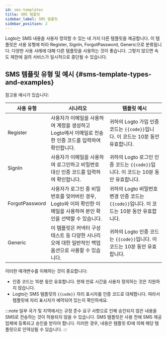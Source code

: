 ```yaml
---
id: sms-templates
title: SMS 템플릿
sidebar_label: SMS 템플릿
sidebar_position: 2
---
```


Logto는 SMS 내용을 사용자 정의할 수 있는 네 가지 다른 템플릿을 제공합니다. 이 템플릿은 사용 유형에 따라 Register, SignIn, ForgotPassword, Generic으로 분류됩니다. 다양한 사용 사례에 대해 다른 템플릿을 사용하는 것이 좋습니다. 그렇지 않으면 속도 제한에 걸려 서비스가 일시적으로 중단될 수 있습니다.

## SMS 템플릿 유형 및 예시 \{#sms-template-types-and-examples}

참고용 예시가 있습니다:

| 사용 유형      | 시나리오                                                                                                           | 템플릿 예시                                                                              |
| -------------- | ------------------------------------------------------------------------------------------------------------------ | ---------------------------------------------------------------------------------------- |
| Register       | 사용자가 이메일을 사용하여 계정을 생성하고 Logto에서 이메일로 전송한 인증 코드를 입력하여 확인합니다.              | 귀하의 Logto 가입 인증 코드는 `{{code}}`입니다. 이 코드는 10분 동안 유효합니다.          |
| SignIn         | 사용자가 이메일을 사용하여 로그인하고 비밀번호 대신 인증 코드를 입력하여 확인합니다.                               | 귀하의 Logto 로그인 인증 코드는 `{{code}}`입니다. 이 코드는 10분 동안 유효합니다.        |
| ForgotPassword | 사용자가 로그인 중 비밀번호를 잊어버린 경우, Logto와 이미 확인한 이메일을 사용하여 본인 확인을 선택할 수 있습니다. | 귀하의 Logto 비밀번호 변경 인증 코드는 `{{code}}`입니다. 이 코드는 10분 동안 유효합니다. |
| Generic        | 이 템플릿은 커넥터 구성 테스트 등 다양한 시나리오에 대한 일반적인 백업 옵션으로 사용할 수 있습니다.                | 귀하의 Logto 인증 코드는 `{{code}}`입니다. 이 코드는 10분 동안 유효합니다.               |

이러한 매개변수를 이해하는 것이 중요합니다:

- 인증 코드는 10분 동안 유효합니다. 현재 만료 시간을 사용자 정의하는 것은 지원하지 않습니다.
- Logto는 SMS 템플릿의 `{{code}}` 자리 표시자를 인증 코드로 대체합니다. 따라서 템플릿에 자리 표시자가 예약되어 있는지 확인하세요.

:::note
일부 국가 및 지역에서는 규정 준수 요구 사항으로 인해 승인되지 않은 내용을 SMS로 전송하는 것이 허용되지 않을 수 있습니다. SMS 템플릿은 사용 전에 SMS 제공업체에 등록되고 승인을 받아야 합니다. 이러한 경우, 내용은 템플릿 ID에 의해 해당 템플릿으로 인덱싱될 수 있습니다.
:::
